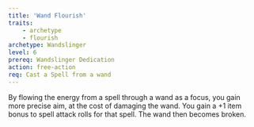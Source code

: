 ```yaml
---
title: 'Wand Flourish'
traits:
    - archetype
    - flourish
archetype: Wandslinger
level: 6
prereq: Wandslinger Dedication
action: free-action
req: Cast a Spell from a wand
---
```


By flowing the energy from a spell through a wand as a focus, you gain more precise aim, at the cost of damaging the wand. You gain a +1 item bonus to spell attack rolls for that spell. The wand then becomes broken.